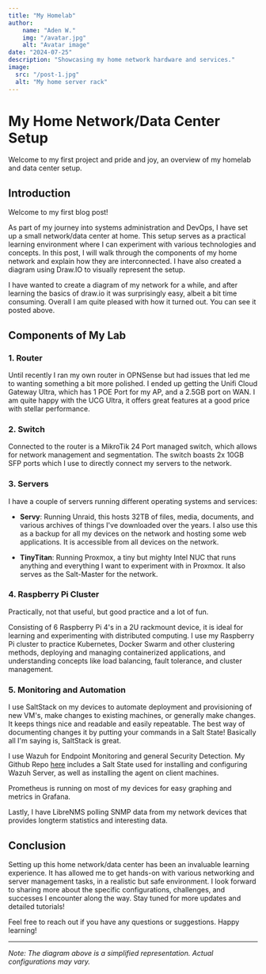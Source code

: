 ```yaml
---
title: "My Homelab"
author: 
    name: "Aden W."
    img: "/avatar.jpg"
    alt: "Avatar image"
date: "2024-07-25"
description: "Showcasing my home network hardware and services."
image:
  src: "/post-1.jpg"
  alt: "My home server rack"
---
```



# My Home Network/Data Center Setup

<MarkdownAuthor img={author.img} author={author.name} date={date} />

Welcome to my first project and pride and joy, an overview of my homelab and data center setup. 

<MarkdownImages src={image.src} alt={image.alt} />

## Introduction

Welcome to my first blog post! 

As part of my journey into systems administration and DevOps, I have set up a small network/data center at home. This setup serves as a practical learning environment where I can experiment with various technologies and concepts. In this post, I will walk through the components of my home network and explain how they are interconnected. I have also created a diagram using Draw.IO to visually represent the setup.

I have wanted to create a diagram of my network for a while, and after learning the basics of draw.io it was surprisingly easy, albeit a bit time consuming. Overall I am quite pleased with how it turned out. You can see it posted above.

## Components of My Lab

### 1. Router
Until recently I ran my own router in OPNSense but had issues that led me to wanting something a bit more polished. I ended up getting the Unifi Cloud Gateway Ultra, which has 1 POE Port for my AP, and a 2.5GB port on WAN. I am quite happy with the UCG Ultra, it offers great features at a good price with stellar performance.

### 2. Switch
Connected to the router is a MikroTik 24 Port managed switch, which allows for network management and segmentation. The switch boasts 2x 10GB SFP ports which I use to directly connect my servers to the network.

### 3. Servers
I have a couple of servers running different operating systems and services:
- **Servy**: Running Unraid, this hosts 32TB of files, media, documents, and various archives of things I've downloaded over the years. I also use this as a backup for all my devices on the network and hosting some web applications. It is accessible from all devices on the network.

- **TinyTitan**: Running Proxmox, a tiny but mighty Intel NUC that runs anything and everything I want to experiment with in Proxmox. It also serves as the Salt-Master for the network.

### 4. Raspberry Pi Cluster
Practically, not that useful, but good practice and a lot of fun.

Consisting of 6 Raspberry Pi 4's in a 2U rackmount device, it is ideal for learning and experimenting with distributed computing. I use my Raspberry Pi cluster to practice Kubernetes, Docker Swarm and other clustering methods, deploying and managing containerized applications, and understanding concepts like load balancing, fault tolerance, and cluster management.

### 5. Monitoring and Automation
I use SaltStack on my devices to automate deployment and provisioning of new VM's, make changes to existing machines, or generally make changes. It keeps things nice and readable and easily repeatable. The best way of documenting changes it by putting your commands in a Salt State! 
Basically all I'm saying is, SaltStack is great. 

I use Wazuh for Endpoint Monitoring and general Security Detection. My Github Repo [here](https://github.com/aden-webster/wazuh_agent) includes a Salt State used for installing and configuring Wazuh Server, as well as installing the agent on client machines.

Prometheus is running on most of my devices for easy graphing and metrics in Grafana.

Lastly, I have LibreNMS polling SNMP data from my network devices that provides longterm statistics and interesting data.

## Conclusion

Setting up this home network/data center has been an invaluable learning experience. It has allowed me to get hands-on with various networking and server management tasks, in a realistic but safe environment. I look forward to sharing more about the specific configurations, challenges, and successes I encounter along the way. Stay tuned for more updates and detailed tutorials!

Feel free to reach out if you have any questions or suggestions. Happy learning!

---

*Note: The diagram above is a simplified representation. Actual configurations may vary.*